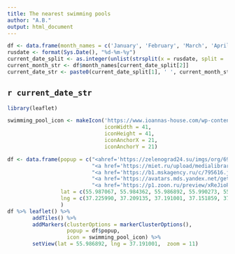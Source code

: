 ```yaml
---
title: The nearest swimming pools
author: "A.B."
output: html_document
---
```


```r
df <- data.frame(month_names = c('January', 'February', 'March', 'April', 'May', 'June', 'July', 'August', 'September', 'October', 'November', 'December'))
rusdate <- format(Sys.Date(), "%d-%m-%y")
current_date_split <- as.integer(unlist(strsplit(x = rusdate, split = '-')))
current_month_str <- df$month_names[current_date_split[2]]
current_date_str <- paste0(current_date_split[1], ' ', current_month_str, ' ', (2000+current_date_split[3]))
```

## `r current_date_str`

```r
library(leaflet)
```

```r
swimming_pool_icon <- makeIcon('https://www.ioannas-house.com/wp-content/uploads/2015/03/swimming-pool-icon-png-3.png',
                               iconWidth = 41,
                               iconHeight = 41,
                               iconAnchorX = 21,
                               iconAnchorY = 21)

df <- data.frame(popup = c("<ahref='https://zelenograd24.su/imgs/org/699/4699/basseyn-orbita_1639455406_5.webp'>Orbita</a>",
                           "<a href='https://miet.ru/upload/medialibrary/257/_MG_0131%20(1).jpg'>MIET</a>",
                           "<a href='https://b1.mskagency.ru/c/795616.jpg'>Sputnik Arena</a>",
                           "<a href='https://avatars.mds.yandex.net/get-altay/5235220/2a000001807c0a53f0b0f78e5bb49683f99a/XL'>Fitness Territory 2</a>",
                           "<a href='https://p1.zoon.ru/preview/xReJioPsJBm4yZmSOtx3XA/1120x700x85/1/7/1/original_649f2723c4fa92e16306b97f_6555eca1dedad4.08226793.jpg'>Fitness Territory 1</a>"),
                 lat = c(55.987067, 55.984362, 55.986892, 55.990273, 55.968345),
                 lng = c(37.225990, 37.209135, 37.191001, 37.151859, 37.156869)
                 )
df %>% leaflet() %>% 
        addTiles() %>% 
        addMarkers(clusterOptions = markerClusterOptions(),
                   popup = df$popup,
                   icon = swimming_pool_icon) %>%
        setView(lat = 55.986892, lng = 37.191001,  zoom = 11)

```
